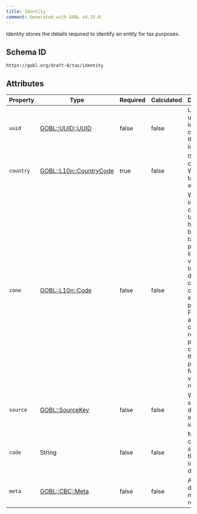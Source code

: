 ```yaml
---
title: Identity
comment: Generated with GOBL v0.35.0
---
```


Identity stores the details required to identify an entity for tax purposes.

## Schema ID

`https://gobl.org/draft-0/tax/identity`

## Attributes

| Property  | Type                                                 | Required | Calculated | Description                                                                                                                                                                                                                                                  |
|-----------|------------------------------------------------------|----------|------------|--------------------------------------------------------------------------------------------------------------------------------------------------------------------------------------------------------------------------------------------------------------|
| `uuid`    | [GOBL::UUID::UUID](/draft-0/uuid/uuid)               | false    | false      | Unique universal identity code for this tax identity.                                                                                                                                                                                                        |
| `country` | [GOBL::L10n::CountryCode](/draft-0/l10n/countrycode) | true     | false      | ISO country code for Where the tax identity was issued.                                                                                                                                                                                                      |
| `zone`    | [GOBL::L10n::Code](/draft-0/l10n/code)               | false    | false      | Where inside the country the tax identity holder is based for tax purposes like a village, town, district, city, county, state or province. For some areas, this could be a regular post or zip code. See the regime packages for specific validation rules. |
| `source`  | [GOBL::SourceKey](/draft-0/sourcekey)                | false    | false      | What is the source document of the tax identity.                                                                                                                                                                                                             |
| `code`    | String                                               | false    | false      | Normalized code shown on the original identity document.                                                                                                                                                                                                     |
| `meta`    | [GOBL::CBC::Meta](/draft-0/cbc/meta)                 | false    | false      | Additional details that may be required.                                                                                                                                                                                                                     |

